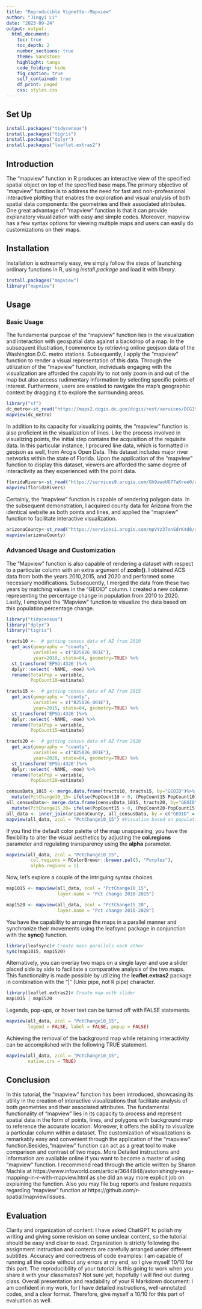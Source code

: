 ```yaml
---
title: "Reproducible Vignette--Mapview"
author: "Jingyi Li"
date: "2023-09-24"
output: output:
  html_document:
    toc: true
    toc_depth: 2
    number_sections: true
    theme: Sandstone
    highlight: tango
    code_folding: hide
    fig_caption: true
    self_contained: true
    df_print: paged
    css: styles.css
---
```

## Set Up

```r
install.packages("tidycensus")
install.packages("tigris")
install.packages("dplyr")
install.packages("leaflet.extras2")
```

## Introduction

  The "mapview" function in R produces an interactive view of the specified spatial object on top of the specified base maps.The primary objective of "mapview" function is to address the need for fast and non-professional interactive plotting that enables the exploration and visual analysis of both spatial data components: the geometries and their associated attributes. One great advantage of "mapview" function is that it can provide explanatory visualization with easy and simple codes. Moreover, mapview has a few syntax options for viewing multiple maps and users can easily do customizations on their maps.

## Installation

Installation is extreamely easy, we simply follow the steps of launching ordinary functions in R, using *install.package* and load it with *library*. 

```r
install.packages("mapview")
library("mapview")
```

## Usage

### Basic Usage 
 
  The fundamental purpose of the "mapview" function lies in the visualization and interaction with geospatial data against a backdrop of a map. In the subsequent illustration, I commence by retrieving online geojson data of the Washington D.C. metro stations. Subsequently, I apply the "mapview" function to render a visual representation of this data. Through the utilization of the "mapview" function, individuals engaging with the visualization are afforded the capability to not only zoom in and out of the map but also access rudimentary information by selecting specific points of interest. Furthermore, users are enabled to navigate the map's geographic context by dragging it to explore the surrounding areas.
  
```r
library("sf")
dc_metro<-st_read("https://maps2.dcgis.dc.gov/dcgis/rest/services/DCGIS_DATA/Transportation_Rail_Bus_WebMercator/MapServer/52/query?outFields=*&where=1%3D1&f=geojson")
mapview(dc_metro)
```
  
  In addition to its capacity for visualizing points, the "mapview" function is also proficient in the visualization of lines. Like the process involved in visualizing points, the initial step contains the acquisition of the requisite data. In this particular instance, I procured line data, which is formatted in geojson as well, from Arcgis Open Data. This dataset includes major river networks within the state of Florida. Upon the application of the "mapview" function to display this dataset, viewers are afforded the same degree of interactivity as they experienced with the point data.
  
```r
floridaRivers<-st_read("https://services9.arcgis.com/Gh9awoU677aKree0/arcgis/rest/services/MAJOR_RIVERS_LINES/FeatureServer/0/query?outFields=*&where=1%3D1&f=geojson")
mapview(floridaRivers)
```
  
  Certainly, the "mapview" function is capable of rendering polygon data. In the subsequent demonstration, I acquired county data for Arizona from the identical website as both points and lines, and applied the "mapview" function to facilitate interactive visualization.
  
```r
arizonaCounty<-st_read("https://services1.arcgis.com/mpVYz37anSdrK4d8/arcgis/rest/services/Arizona_County_Boundary/FeatureServer/1/query?outFields=*&where=1%3D1&f=geojson")
mapview(arizonaCounty)
```

### Advanced Usage and Customization

  The "Mapview" function is also capable of rendering a dataset with respect to a particular column with an extra argument of **zcol=()**. I obtained ACS data from both the years 2010,2015, and 2020 and performed some necessary modifications. Subsequently, I merged the data from these two years by matching values in the "GEOID" column. I created a new column representing the percentage change in population from 2010 to 2020. Lastly, I employed the "Mapview" function to visualize the data based on this population percentage change.
  
```r
library("tidycensus")
library("dplyr")
library("tigris")

tracts10 <-  # getting census data of AZ from 2010
  get_acs(geography = "county",
          variables = c("B25026_001E"), 
          year=2010, state=04, geometry=TRUE) %>% 
  st_transform('EPSG:4326')%>%
  dplyr::select( -NAME, -moe) %>%
  rename(TotalPop = variable,
         PopCount10=estimate)

tracts15 <-  # getting census data of AZ from 2015
  get_acs(geography = "county",
          variables = c("B25026_001E"), 
          year=2015, state=04, geometry=TRUE) %>% 
  st_transform('EPSG:4326')%>%
  dplyr::select( -NAME, -moe) %>%
  rename(TotalPop = variable,
         PopCount15=estimate)

tracts20 <-  # getting census data of AZ from 2020
  get_acs(geography = "county",
          variables = c("B25026_001E"), 
          year=2020, state=04, geometry=TRUE) %>% 
  st_transform('EPSG:4326')%>%
  dplyr::select( -NAME, -moe) %>%
  rename(TotalPop = variable,
         PopCount20=estimate)

censusData_1015 <- merge.data.frame(tracts10, tracts15, by="GEOID")%>% #Merging 2010 and 2015 dataset in to one based on "GEOID" column
  mutate(PctChange10_15= ifelse(PopCount10 > 0, (PopCount15-PopCount10)/PopCount10,0))# Creating a new column of population percent change from 2010 to 2015
all_censusData<- merge.data.frame(censusData_1015, tracts20, by="GEOID")%>%#Merging all census data
  mutate(PctChange15_20= ifelse(PopCount15 > 0, (PopCount20-PopCount15)/PopCount15,0))
all_data <- inner_join(arizonaCounty, all_censusData, by = c("GEOID" = "GEOID"))
mapview(all_data, zcol = "PctChange10_15") #Visualize based on population change colunm
```

  If you find the default color palette of the map unappealing, you have the flexibility to alter the visual aesthetics by adjusting the **col.regions** parameter and regulating transparency using the **alpha** parameter.
  
```r
mapview(all_data, zcol = "PctChange10_15", 
         col.regions = RColorBrewer::brewer.pal(5, "Purples"), 
         alpha.regions = 1)
```

Now, let's explore a couple of the intriguing syntax choices.

```r
map1015 <- mapview(all_data, zcol = "PctChange10_15",
                   layer.name = "Pct change 2010-2015")

map1520 <- mapview(all_data, zcol = "PctChange15_20", 
                   layer.name = "Pct change 2015-2020")
```

You have the capability to arrange the maps in a parallel manner and synchronize their movements using the leafsync package in conjunction with the **sync()** function.

```r
library(leafsync)# Create maps parallels each other
sync(map1015, map1520)
```

Alternatively, you can overlay two maps on a single layer and use a slider placed side by side to facilitate a comparative analysis of the two maps. This functionality is made possible by utilizing the **leaflet.extras2** package in combination with the "|" (Unix pipe, not R pipe) character.

```r
library(leaflet.extras2)# Create map with slider
map1015 | map1520
```

Legends, pop-ups, or hover text can be turned off with FALSE statements.

```r
mapview(all_data, zcol = "PctChange10_15", 
        legend = FALSE, label = FALSE, popup = FALSE)
```

  Achieving the removal of the background map while retaining interactivity can be accomplished with the following TRUE statement.
  
```r
mapview(all_data, zcol = "PctChange10_15", 
        native.crs = TRUE)
```

## Conclusion

  In this tutorial, the "mapview" function has been introduced, showcasing its utility in the creation of interactive visualizations that facilitate analysis of both geometries and their associated attributes. The fundamental functionality of "mapview" lies in its capacity to process and represent spatial data in the form of points, lines, and polygons with background map to reference the accurate location. Moreover, it offers the ability to visualize a particular column within a dataset. The customization of visualizations is remarkably easy and convenient through the application of the "mapview" function.Besides,"mapview" function can act as a great tool to make comparison and contrast of two maps.
  More Detailed instructions and information are available online if you want to become a master of using "mapview" function. I recommend read through the article written by Sharon Machlis at https://www.infoworld.com/article/3644848/astonishingly-easy-mapping-in-r-with-mapview.html as she did an way more explicit job on explaining the function. Also you may file bug reports and feature requests regarding "mapview" function at https://github.com/r-spatial/mapview/issues.
  
## Evaluation

  Clarity and organization of content: I have asked ChatGPT to polish my writing and giving some revision on some unclear content, so the tutorial should be easy and clear to read. Organization is strictly following the assignment instruction and contents are carefully arranged under different subtitles.
Accuracy and correctness of code examples: I am capable of running all the code without any errors at my end, so I give myself 10/10 for this part.
The reproducibility of your tutorial: Is this going to work when you share it with your classmates? Not sure yet, hopefully I will find out during class.
Overall presentation and readability of your R Markdown document: I am confident in my work, for I have detailed instructions, well-annotated codes, and a clear format. Therefore, give myself a 10/10 for this part of evaluation as well. 